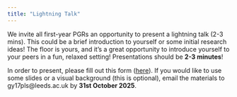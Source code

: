 ---
title: "Lightning Talk"
---

We invite all first-year PGRs an opportunity to present a lightning talk (2-3 mins). This could be a brief introduction to yourself or some initial research ideas! The floor is yours, and it's a great opportunity to introduce yourself to your peers in a fun, relaxed setting! Presentations should be **2-3 minutes**!

In order to present, please fill out this form ([here](https://forms.office.com/e/b5dEUFB143)). If you would like to use some slides or a visual background (this is optional), email the materials to gy17pls\@leeds.ac.uk by **31st October 2025**.

